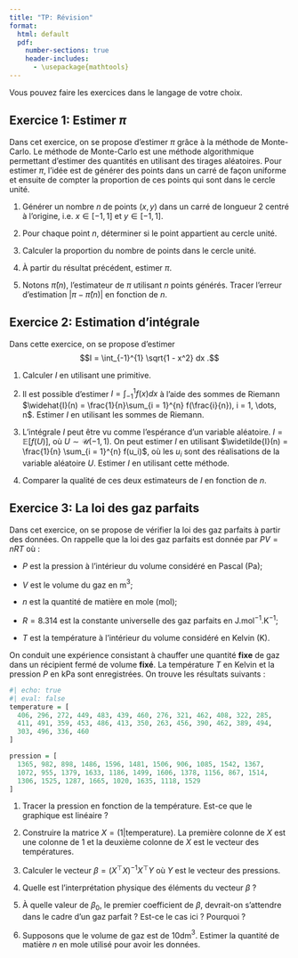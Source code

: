 ```yaml
--- 
title: "TP: Révision"
format:
  html: default
  pdf: 
    number-sections: true
    header-includes:
      - \usepackage{mathtools} 
---
```


Vous pouvez faire les exercices dans le langage de votre choix.


## Exercice 1: Estimer $\pi$

Dans cet exercice, on se propose d'estimer $\pi$ grâce à la méthode de Monte-Carlo. Le méthode de Monte-Carlo est une méthode algorithmique permettant d'estimer des quantités en utilisant des tirages aléatoires. Pour estimer $\pi$, l'idée est de générer des points dans un carré de façon uniforme et ensuite de compter la proportion de ces points qui sont dans le cercle unité.

1. Générer un nombre $n$ de points $(x, y)$ dans un carré de longueur $2$ centré à l'origine, i.e. $x \in [-1, 1]$ et $y \in [-1, 1]$.

2. Pour chaque point $n$, déterminer si le point appartient au cercle unité.

3. Calculer la proportion du nombre de points dans le cercle unité.

4. À partir du résultat précédent, estimer $\pi$.

5. Notons $\widehat{\pi}(n)$, l'estimateur de $\pi$ utilisant $n$ points générés. Tracer l'erreur d'estimation $\left| \pi - \widehat{\pi}(n) \right|$ en fonction de $n$.


## Exercice 2: Estimation d'intégrale

Dans cette exercice, on se propose d'estimer 
$$I = \int_{-1}^{1} \sqrt{1 - x^2} dx .$$

1. Calculer $I$ en utilisant une primitive.

2. Il est possible d'estimer $I = \int_{-1}^{1} f(x) dx$ à l'aide des sommes de Riemann $\widehat{I}(n) = \frac{1}{n}\sum_{i = 1}^{n} f(\frac{i}{n}), i = 1, \dots, n$. Estimer $I$ en utilisant les sommes de Riemann.

3. L'intégrale $I$ peut être vu comme l'espérance d'un variable aléatoire. $I = \mathbb{E}[f(U)]$, où $U \sim \mathcal{U}(-1, 1)$. On peut estimer $I$ en utilisant $\widetilde{I}(n) = \frac{1}{n} \sum_{i = 1}^{n} f(u_i)$, où les $u_i$ sont des réalisations de la variable aléatoire $U$. Estimer $I$ en utilisant cette méthode.

4. Comparer la qualité de ces deux estimateurs de $I$ en fonction de $n$.


## Exercice 3: La loi des gaz parfaits

Dans cet exercice, on se propose de vérifier la loi des gaz parfaits à partir des données. On rappelle que la loi des gaz parfaits est donnée par $PV = nRT$ où :

* $P$ est la pression à l'intérieur du volume considéré en Pascal (Pa);

* $V$ est le volume du gaz en m$^3$;

* $n$ est la quantité de matière en mole (mol);

* $R = 8.314$ est la constante universelle des gaz parfaits en J.mol$^{-1}$.K$^{-1}$;

* $T$ est la température à l'intérieur du volume considéré en Kelvin (K).

On conduit une expérience consistant à chauffer une quantité **fixe** de gaz dans un récipient fermé de volume **fixé**. La température $T$ en Kelvin et la pression $P$ en kPa sont enregistrées. On trouve les résultats suivants :


```r
#| echo: true 
#| eval: false 
temperature = [
  406, 296, 272, 449, 483, 439, 460, 276, 321, 462, 408, 322, 285,
  411, 491, 359, 453, 486, 413, 350, 263, 456, 390, 462, 389, 494,
  303, 496, 336, 460
]

pression = [
  1365, 982, 898, 1486, 1596, 1481, 1506, 906, 1085, 1542, 1367,
  1072, 955, 1379, 1633, 1186, 1499, 1606, 1378, 1156, 867, 1514,
  1306, 1525, 1287, 1665, 1020, 1635, 1118, 1529
]
```

1. Tracer la pression en fonction de la température. Est-ce que le graphique est linéaire ?

2. Construire la matrice $X = (1 | \text{temperature})$. La première colonne de $X$ est une colonne de $1$ et la deuxième colonne de $X$ est le vecteur des températures.

3. Calculer le vecteur $\beta = (X^{\top} X)^{-1} X^{\top} Y$ où $Y$ est le vecteur des pressions. 

4. Quelle est l'interprétation physique des éléments du vecteur $\beta$ ?

5. À quelle valeur de $\beta_0$, le premier coefficient de $\beta$, devrait-on s'attendre dans le cadre d'un gaz parfait ? Est-ce le cas ici ? Pourquoi ?

6. Supposons que le volume de gaz est de $10$dm$^3$. Estimer la quantité de matière $n$ en mole utilisé pour avoir les données.

